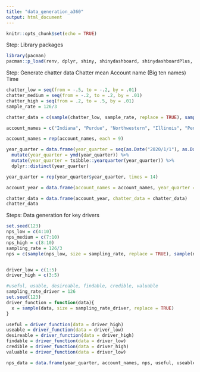 ```yaml
---
title: "data_generation_a360"
output: html_document
---
```


```r
knitr::opts_chunk$set(echo = TRUE)
```
Step: Library packages
```r
library(pacman)
pacman::p_load(renv, dplyr, shiny, shinydashboard, shinydashboardPlus, tidyverse, glue, plotly, devtools, shinyWidgets, fontawesome, formattable, janitor, tsibble, DT, readr, lubridate, tidymodels, ggrepel)
```
Step: Generate chatter data
Chatter mean 
Account name (Big ten names)
Time
```r
chatter_low = seq(from = -.5, to = -.2, by = .01)
chatter_medium = seq(from = -.2, to = .2, by = .01)
chatter_high = seq(from = .2, to = .5, by = .01)
sample_rate = 126/3

chatter_data = c(sample(chatter_low, sample_rate, replace = TRUE), sample(chatter_medium, sample_rate, replace = TRUE), sample(chatter_high, sample_rate, replace = TRUE))

account_names = c("Indiana", "Purdue", "Northwestern", "Illinois", "Penn State", "Ohio State", "Nebraska", "Michigan State", "Michigan", "Rutgers", "Maryland", "Minnesota", "Iowa", "Wisconsin") 

account_names = rep(account_names, each = 9)

year_quarter = data.frame(year_quarter = seq(as.Date("2020/1/1"), as.Date("2022/1/1"), "months")) %>%
  mutate(year_quarter = ymd(year_quarter)) %>%
  mutate(year_quarter = tsibble::yearquarter(year_quarter)) %>%
  dplyr::distinct(year_quarter) 

year_quarter = rep(year_quarter$year_quarter, times = 14)

account_year = data.frame(account_names = account_names, year_quarter = year_quarter)

chatter_data = data.frame(account_year, chatter_data = chatter_data)
chatter_data
```
Steps: Data generation for key drivers
```r

set.seed(123)
nps_low = c(4:10)
nps_medium = c(7:10)
nps_high = c(8:10)
sampling_rate = 126/3
nps = c(sample(nps_low, size = sampling_rate, replace = TRUE), sample(nps_medium, size = sampling_rate, replace = TRUE), sample(nps_high, size = sampling_rate, replace = TRUE))


driver_low = c(1:5)
driver_high = c(3:5)

#useful, usable, desireable, findable, credible, valuable
sampling_rate_driver = 126
set.seed(123)
driver_function = function(data){
  x = sample(data, size = sampling_rate_driver, replace = TRUE)
}

useful = driver_function(data = driver_high)
useable = driver_function(data = driver_low)
desireable = driver_function(data = driver_high)
findable = driver_function(data = driver_low)
credible = driver_function(data = driver_high)
valuable = driver_function(data = driver_low)

nps_data = data.frame(year_quarter, account_names, nps, useful, useable, desireable, findable, credible, valuable)
```



